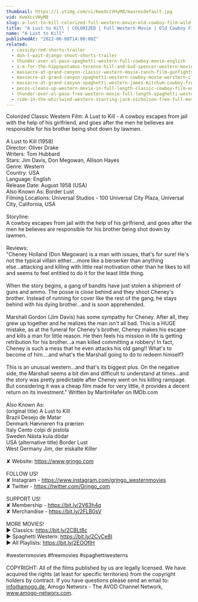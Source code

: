 ```yaml
---
thumbnail: https://i.ytimg.com/vi/KweXccVHyM8/maxresdefault.jpg
vid: KweXccVHyM8
slug: a-lust-to-kill-colorized-full-western-movie-old-cowboy-film-wild-west
title: "A Lust to Kill | COLORIZED | Full Western Movie | Old Cowboy Film | Wild West"
name: "A Lust to Kill"
publishedAt: "2022-06-08T14:00:08Z"
related:
  - cassidy-red-shorts-trailer
  - don-t-wait-django-shoot-shorts-trailer
  - thunder-over-el-paso-spaghetti-western-full-cowboy-movie-english
  - i-m-for-the-hippopotamus-terence-hill-and-bud-spencer-western-movie
  - massacre-at-grand-canyon-classic-western-movie-ranch-film-gunfights
  - massacre-at-grand-canyon-spaghetti-western-cowboy-movie-werstern-classic-english
  - massacre-at-grand-canyon-spaghetti-western-james-mitchum-cowboy-free-westerns
  - pecos-cleans-up-western-movie-in-full-length-classic-cowboy-film-english-free-movie
  - thunder-over-el-paso-free-western-movie-full-length-spaghetti-western-full-action-movie
  - ride-in-the-whirlwind-western-starring-jack-nicholson-free-full-movie-english-youtube-movies
---
```


Colorized Classic Western Film: A Lust to Kill - A cowboy escapes from jail with the help of his girlfriend, and goes after the men he believes are responsible for his brother being shot down by lawmen.<br />
<br />
A Lust to Kill (1958)<br />
Director: Oliver Drake<br />
Writers: Tom Hubbard <br />
Stars: Jim Davis, Don Megowan, Allison Hayes<br />
Genre: Western<br />
Country: USA<br />
Language: English<br />
Release Date: August 1958 (USA)<br />
Also Known As: Border Lust <br />
Filming Locations: Universal Studios - 100 Universal City Plaza, Universal City, California, USA<br />
<br />
Storyline:<br />
A cowboy escapes from jail with the help of his girlfriend, and goes after the men he believes are responsible for his brother being shot down by lawmen.<br />
<br />
Reviews:<br />
"Cheney Holland (Don Megowan) is a man with issues, that's for sure! He's not the typical villain either....more like a berserker than anything else...attacking and killing with little real motivation other than he likes to kill and seems to feel entitled to do it for the least little thing.<br />
<br />
When the story begins, a gang of bandits have just stolen a shipment of guns and ammo. The posse is close behind and they shoot Cheney's brother. Instead of running for cover like the rest of the gang, he stays behind with his dying brother...and is soon apprehended.<br />
<br />
Marshall Gordon (Jim Davis) has some sympathy for Cheney. After all, they grew up together and he realizes the man isn't all bad. This is a HUGE mistake, as at the funeral for Cheney's brother, Cheney makes his escape and kills a man for little reason. He then feels his mission in life is getting retribution for his brother...a man killed committing a robbery! In fact, Cheney is such a mess that he even attacks his old gang!! What's to become of him....and what's the Marshall going to do to redeem himself?<br />
<br />
This is an unusual western...and that's its biggest plus. On the negative side, the Marshall seems a bit dim and difficult to understand at times...and the story was pretty predictable after Cheney went on his killing rampage. But considering it was a cheap film made for very little, it provides a decent return on its investment." Written by MartinHafer on IMDb.com <br />
<br />
Also Known As:<br />
(original title) A Lust to Kill<br />
Brazil Desejo de Matar<br />
Denmark Hævneren fra prærien<br />
Italy Cento colpi di pistola<br />
Sweden Nästa kula dödar<br />
USA (alternative title) Border Lust<br />
West Germany Jim, der eiskalte Killer<br />
<br />
✘ Website: https://www.grjngo.com<br />
<br />
FOLLOW US!<br />
✘ Instagram - https://www.instagram.com/grjngo_westernmovies<br />
✘ Twitter - https://twitter.com/Grjngo_com<br />
<br />
SUPPORT US!<br />
✘ Membership - https://bit.ly/2V63h4q<br />
✘ Merchandise - https://bit.ly/2FLB0sV<br />
<br />
MORE MOVIES! <br />
► Classics: https://bit.ly/2CBLt8c <br />
► Spaghetti Western: https://bit.ly/2CyCe8I <br />
► All Playlists: https://bit.ly/2EOOfIH <br />
<br />
#westernmovies #freemovies #spaghettiwesterns<br />
<br />
COPYRIGHT: All of the films published by us are legally licensed. We have acquired the rights (at least for specific territories) from the copyright holders by contract. If you have questions please send an email to: info@amogo.de, Amogo Networx - The AVOD Channel Network, www.amogo-networx.com.